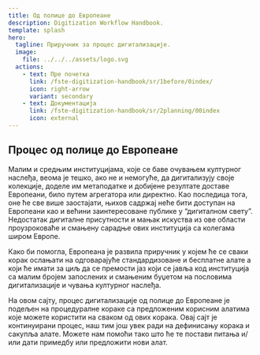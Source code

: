 ```yaml
---
title: Од полице до Европеане
description: Digitization Workflow Handbook.
template: splash
hero:
  tagline: Приручник за процес дигитализације.
  image:
    file: ../../../assets/logo.svg
  actions:
    - text: Пре почетка
      link: /fste-digitization-handbook/sr/1before/0index/
      icon: right-arrow
      variant: secondary
    - text: Документација
      link: /fste-digitization-handbook/sr/2planning/00index
      icon: external
---
```


## Процес од полице до Европеане

Mалим и средњим институцијама, које се баве очувањем културног наслеђа, веома је тешко, ако не и немогуће, да дигитализују своје колекције, доделе им метаподатке и добијене резултате доставе Европеани, било путем агрегатора или директно. Као последица тога, оне ће све више заостајати, њихов садржај неће бити доступан на Европеани као и већини заинтересоване публике у “дигиталном свету”. Недостатак дигиталне присутности и мањак искуства из ове области проузроковаће и смањену сарадње ових институција са колегама широм Европе.


Како би помогла, Европеана је развила приручник у којем ће се сваки корак ослањати на одговарајуће стандардизоване и бесплатне алате а који ће имати за циљ да се премости јаз који се јавља код институција са малим бројем запослених и смањеним буџетом на пословима дигитализације и чувања културног наслеђа.

На овом сајту, процес дигитализације од полице до Европеане је подељен на процедуралне кораке са предложеним корисним алатима које можете користити на сваком од ових корака. Овај сајт је континуирани процес, наш тим још увек ради на дефинисању корака и сакупља алате. Можете нам помоћи тако што ће те постави питања и/или дати примедбу или предложити нови алат.
